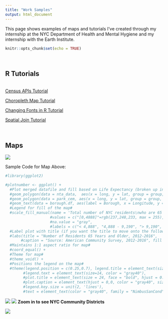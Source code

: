```yaml
---
title: "Work Samples"
output: html_document
---
```


This page shows examples of maps and tutorials I've created through my internship at the NYC Department of Health and Mental Hygiene and my internship with the Earth Institute. 

```r
knitr::opts_chunk$set(echo = TRUE)
```
<br>
<h2> R Tutorials </h2>
<br>
[Census APIs Tutorial](https://github.com/stellakeck/srkeck.github.io/blob/master/CensusAPIsTutorial.Rmd)

[Choropleth Map Tutorial](https://github.com/stellakeck/srkeck.github.io/blob/master/CensusPovertyPUMA_MapTutorial.Rmd)

[Changing Fonts in R Tutorial](https://github.com/stellakeck/srkeck.github.io/blob/master/Fonts%20in%20R.Rmd)

[Spatial Join Tutorial](https://github.com/stellakeck/srkeck.github.io/blob/master/Spatial%20Join%20Tutorial.Rmd)

<br>
<h2> Maps </h2>
![](/Users/stellakeck/Documents/Skeck_Website/Github/Older_Adults_FINAL.png)

Sample Code for Map Above:
```r
#library(ggplot2)

#plotnumber <- ggplot() +
  #Plot merged datafile and fill based on Life Expectancy (broken up into 4 groups)#
  #geom_polygon(data = nta_data,  aes(x = long, y = lat, group = group, fill = Number.nat.int_copy), color = "gray40", size = 0.2) + 
  #geom_polygon(data = park_cem, aes(x = long, y = lat, group = group, fill = "open space"), color = "gray40", size = 0.2) +
  #geom_text(data = borough.df, aes(label = Borough, x = Longitude, y = Latitude), size = 9, color = "black", angle = borough.df$ang) +
  #Legend for fill of the map#
  #scale_fill_manual(name = 'Total number of NYC residents\nwho are 65 years and older', 
                    #values = c("[0,4888]"=rgb(237,248,233, max = 255), "(4888,9190]"=rgb(186,228,179, max = 255), "(9190,25375]"=rgb(116,196,118, max = 255), "park-cemetery|Airport"="gray"), 
                    #na.value = "gray",
                    #labels = c("< 4,888", "4,888 - 9,190", "> 9,190", "Non-residential")) + 
  #Label plot with title (if you want the title to move onto the following line, use \n)#
  #labs(title = "Number of Residents 65 Years and Older, 2012-2016", 
       #caption = "Source: American Community Survey, 2012-2016", fill = NULL) + 
  #Maintains 1:1 aspect ratio for map#
  #coord_equal() + 
  #Theme for map#
  #theme_void() + 
  #Positions the legend on the map#
  #theme(legend.position = c(0.25,0.7), legend.title = element_text(size=16, face="bold", color = "gray40"),
        #legend.text = element_text(size=14, color = "gray40"),
        #plot.title = element_text(size = 24, face = "bold", hjust = 0.5, color = "gray40"),
        #plot.caption = element_text(hjust = 0,0, color = "gray40", size = 12),
        #legend.key.size = unit(2, 'lines'),
        #text = element_text(color = "gray40", family = "NimbusSanCond")) 
```
![](/Users/stellakeck/Documents/Skeck_Website/Github/Harlem_Assault_Hosp.png)
![](/Users/stellakeck/Documents/Skeck_Website/Github/Lead Testing Map.png)
<b>Zoom in to see NYC Community Districts</b>

![](/Users/stellakeck/Documents/Skeck_Website/Github/CD_Streets_new.png)

